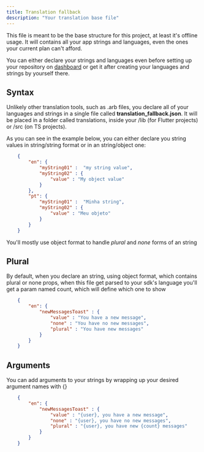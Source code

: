 ```yaml
---
title: Translation fallback
description: "Your translation base file"
---
```


This file is meant to be the base structure for this project, at least it's offline usage.
It will contains all your app strings and languages, even the ones your current plan can't afford.

You can either declare your strings and languages even before setting up your repository on <a href="https://app.localesync.com">dashboard</a> or get it after creating your languages and strings by yourself there.

## Syntax

Unlikely other translation tools, such as .arb files, you declare all of your languages and strings in a single file called **translation_fallback.json**. It will be placed in a folder called translations, inside your /lib (for Flutter projects) or /src (on TS projects).

As you can see in the example below, you can either declare you string values in string/string format or in an string/object one:

```json lib/translations/translation_callback.json
    {
        "en": {
            "myString01" :  "my string value",
            "myString02" : {
                "value" : "My object value"
            }
        },
        "pt": {
            "myString01" :  "Minha string",
            "myString02" : {
                "value" : "Meu objeto"
            }
        }
    }
```

You'll mostly use object format to handle *plural* and *none* forms of an string


## Plural

By default, when you declare an string, using object format, which contains plural or none props, when this file get parsed to your sdk's language you'll get a param named count, which will define which one to show

```json lib/translations/translation_callback.json
    {
        "en": {
            "newMessagesToast" : {
                "value" : "You have a new message",
                "none" : "You have no new messages",
                "plural" : "You have new messages"
            }
        }
    }
```

## Arguments

You can add arguments to your strings by wrapping up your desired argument names with {}

```json lib/translations/translation_callback.json
    {
        "en": {
            "newMessagesToast" : {
                "value" : "{user}, you have a new message",
                "none" : "{user}, you have no new messages",
                "plural" : "{user}, you have new {count} messages"
            }
        }
    }
```